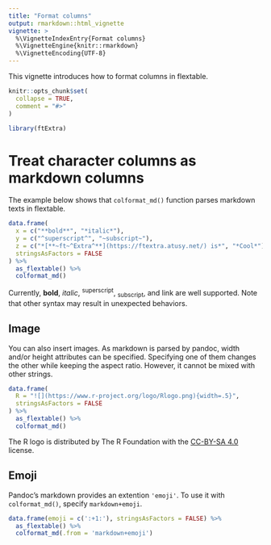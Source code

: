 ```yaml
---
title: "Format columns"
output: rmarkdown::html_vignette
vignette: >
  %\VignetteIndexEntry{Format columns}
  %\VignetteEngine{knitr::rmarkdown}
  %\VignetteEncoding{UTF-8}
---
```


This vignette introduces how to format columns in flextable.

```r
knitr::opts_chunk$set(
  collapse = TRUE,
  comment = "#>"
)
```

```r
library(ftExtra)
```

# Treat character columns as markdown columns

The example below shows that `colformat_md()` function parses markdown texts in flextable.

```r
data.frame(
  x = c("**bold**", "*italic*"),
  y = c("^superscript^", "~subscript~"),
  z = c("*[**~ft~^Extra^**](https://ftextra.atusy.net/) is*", "*Cool*"),
  stringsAsFactors = FALSE
) %>%
  as_flextable() %>%
  colformat_md()
```

Currently, **bold**, *italic*, ^superscript^, ~subscript~, and link are well supported.
Note that other syntax may result in unexpected behaviors.

## Image

You can also insert images.
As markdown is parsed by pandoc, width and/or height attributes can be specified.
Specifying one of them changes the other while keeping the aspect ratio.
However, it cannot be mixed with other strings.

```r
data.frame(
  R = "![](https://www.r-project.org/logo/Rlogo.png){width=.5}",
  stringsAsFactors = FALSE
) %>%
  as_flextable() %>%
  colformat_md()
```

The R logo is distributed by The R Foundation with the [CC-BY-SA 4.0](https://creativecommons.org/licenses/by-sa/4.0/) license.

## Emoji

Pandoc's markdown provides an extention `'emoji'`.
To use it with `colformat_md()`, specify `markdown+emoji`.

```r
data.frame(emoji = c(':+1:'), stringsAsFactors = FALSE) %>%
  as_flextable() %>%
  colformat_md(.from = 'markdown+emoji')
```
